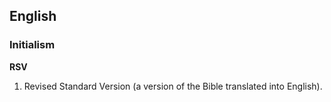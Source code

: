 ==English==

===Initialism===
'''RSV'''

# Revised Standard Version (a version of the Bible translated into English).